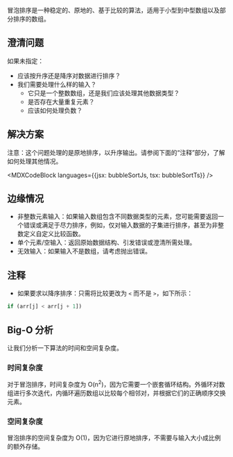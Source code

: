 

冒泡排序是一种稳定的、原地的、基于比较的算法，适用于小型到中型数组以及部分排序的数组。

## 澄清问题

如果未指定： 

* 应该按升序还是降序对数据进行排序？
* 我们需要处理什么样的输入？
  * 它只是一个整数数组，还是我们应该处理其他数据类型？
  * 是否存在大量重复元素？
  * 应该如何处理负数？

## 解决方案

注意：这个问题处理的是原地排序，以升序输出。请参阅下面的“注释”部分，了解如何处理其他情况。

<MDXCodeBlock languages={{jsx: bubbleSortJs, tsx: bubbleSortTs}} />

## 边缘情况

* 非整数元素输入：如果输入数组包含不同数据类型的元素，您可能需要返回一个错误或满足于尽力排序，例如，仅对输入数据的子集进行排序，甚至为非整数定义自定义比较函数。
* 单个元素/空输入：返回原始数据结构、引发错误或澄清所需处理。
* 无效输入：如果输入不是数组，请考虑抛出错误。

## 注释

* 如果要求以降序排序：只需将比较更改为 `<` 而不是 `>`，如下所示： 

```js
if (arr[j] < arr[j + 1])
```

## Big-O 分析

让我们分析一下算法的时间和空间复杂度。

### 时间复杂度

对于冒泡排序，时间复杂度为 O(n<sup>2</sup>)，因为它需要一个嵌套循环结构。外循环对数组进行多次迭代，内循环遍历数组以比较每个相邻对，并根据它们的正确顺序交换元素。

### 空间复杂度

冒泡排序的空间复杂度为 O(1)，因为它进行原地排序，不需要与输入大小成比例的额外存储。
